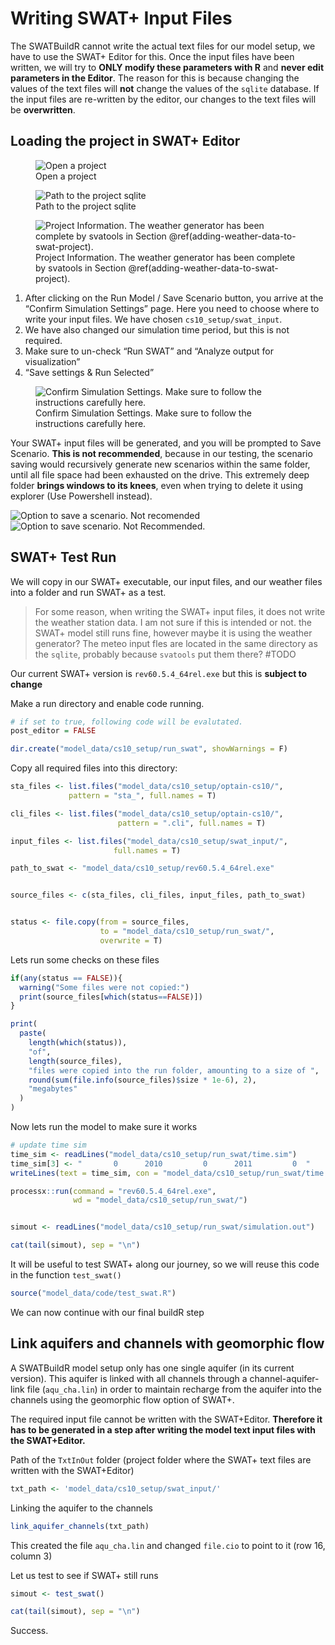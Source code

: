 # Writing SWAT+ Input Files

The SWATBuildR cannot write the actual text files for our model setup, we have to use the SWAT+ Editor for this. Once the input files have been written, we will try to **ONLY modify these parameters with R** and **never edit parameters in the Editor**. The reason for this is because changing the values of the text files will **not** change the values of the `sqlite` database. If the input files are re-written by the editor, our changes to the text files will be **overwritten**.

## Loading the project in SWAT+ Editor

![Open a project](figures/open_another_proj.png)

![Path to the project sqlite](figures/open_path.png)

![Project Information. The weather generator has been complete by svatools in Section \@ref(adding-weather-data-to-swat-project).](figures/proj_info.png)

1.  After clicking on the Run Model / Save Scenario button, you arrive at the "Confirm Simulation Settings" page. Here you need to choose where to write your input files. We have chosen `cs10_setup/swat_input`.
2.  We have also changed our simulation time period, but this is not required.
3.  Make sure to un-check "Run SWAT" and "Analyze output for visualization"
4.  "Save settings & Run Selected"

![Confirm Simulation Settings. Make sure to follow the instructions carefully here.](figures/write_inputs.png)

Your SWAT+ input files will be generated, and you will be prompted to Save Scenario. **This is not recommended**, because in our testing, the scenario saving would recursively generate new scenarios within the same folder, until all file space had been exhausted on the drive. This extremely deep folder **brings windows to its knees**, even when trying to delete it using explorer (Use Powershell instead).

![Option to save a scenario. Not recomended]()![Option to save scenario. Not Recommended.](figures/all_tasks_done.png)

## SWAT+ Test Run

We will copy in our SWAT+ executable, our input files, and our weather files into a folder and run SWAT+ as a test.

> For some reason, when writing the SWAT+ input files, it does not write the weather station data. I am not sure if this is intended or not. the SWAT+ model still runs fine, however maybe it is using the weather generator? The meteo input fles are located in the same directory as the `sqlite`, probably because `svatools` put them there? #TODO

Our current SWAT+ version is `rev60.5.4_64rel.exe` but this is **subject to change**

Make a run directory and enable code running.

```r
# if set to true, following code will be evalutated. 
post_editor = FALSE

dir.create("model_data/cs10_setup/run_swat", showWarnings = F)
```

Copy all required files into this directory:

```r

sta_files <- list.files("model_data/cs10_setup/optain-cs10/",
             pattern = "sta_", full.names = T)

cli_files <- list.files("model_data/cs10_setup/optain-cs10/", 
                        pattern = ".cli", full.names = T)

input_files <- list.files("model_data/cs10_setup/swat_input/", 
                       full.names = T)

path_to_swat <- "model_data/cs10_setup/rev60.5.4_64rel.exe"


source_files <- c(sta_files, cli_files, input_files, path_to_swat)


status <- file.copy(from = source_files,
                    to = "model_data/cs10_setup/run_swat/",
                    overwrite = T)
```

Lets run some checks on these files

```r

if(any(status == FALSE)){
  warning("Some files were not copied:")
  print(source_files[which(status==FALSE)])
}

print(
  paste(
    length(which(status)),
    "of",
    length(source_files),
    "files were copied into the run folder, amounting to a size of ",
    round(sum(file.info(source_files)$size * 1e-6), 2),
    "megabytes"
  )
)
```

Now lets run the model to make sure it works

```r
# update time sim
time_sim <- readLines("model_data/cs10_setup/run_swat/time.sim")
time_sim[3] <- "       0      2010         0      2011         0  "
writeLines(text = time_sim, con = "model_data/cs10_setup/run_swat/time.sim")

processx::run(command = "rev60.5.4_64rel.exe",
              wd = "model_data/cs10_setup/run_swat/")


simout <- readLines("model_data/cs10_setup/run_swat/simulation.out")

cat(tail(simout), sep = "\n")
```

It will be useful to test SWAT+ along our journey, so we will reuse this code in the function `test_swat()`

```r
source("model_data/code/test_swat.R")
```

We can now continue with our final buildR step

## Link aquifers and channels with geomorphic flow

A SWATBuildR model setup only has one single aquifer (in its current version). This aquifer is linked with all channels through a channel-aquifer-link file (`aqu_cha.lin`) in order to maintain recharge from the aquifer into the channels using the geomorphic flow option of SWAT+.

The required input file cannot be written with the SWAT+Editor. **Therefore it has to be generated in a step after writing the model text input files with the SWAT+Editor.**

Path of the `TxtInOut` folder (project folder where the SWAT+ text files are written with the SWAT+Editor)

```r
txt_path <- 'model_data/cs10_setup/swat_input/'

```

Linking the aquifer to the channels

```r
link_aquifer_channels(txt_path)
```

This created the file `aqu_cha.lin` and changed `file.cio` to point to it (row 16, column 3)

Let us test to see if SWAT+ still runs

```r
simout <- test_swat()

cat(tail(simout), sep = "\n")
```

Success.
